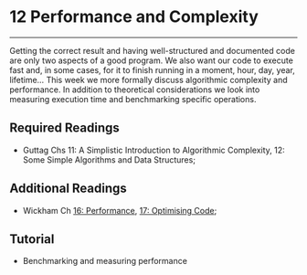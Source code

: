 # 12 Performance and Complexity

---

Getting the correct result and having well-structured and documented code are only two aspects of a good program. We also want our code to execute fast and, in some cases, for it to finish running in a moment, hour, day, year, lifetime... This week we more formally discuss algorithmic complexity and performance. In addition to theoretical considerations we look into measuring execution time and benchmarking specific operations. 

## Required Readings

- Guttag Chs 11: A Simplistic Introduction to Algorithmic Complexity, 12: Some Simple
Algorithms and Data Structures;

## Additional Readings

- Wickham Ch [16: Performance](http://adv-r.had.co.nz/Performance.html), [17: Optimising Code](http://adv-r.had.co.nz/Profiling.html);

## Tutorial

- Benchmarking and measuring performance
